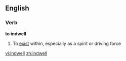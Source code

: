 ==English==

===Verb===
'''to indwell'''

# To [[exist]] within, especially as a spirit or driving force

[[vi:indwell]]
[[zh:indwell]]
